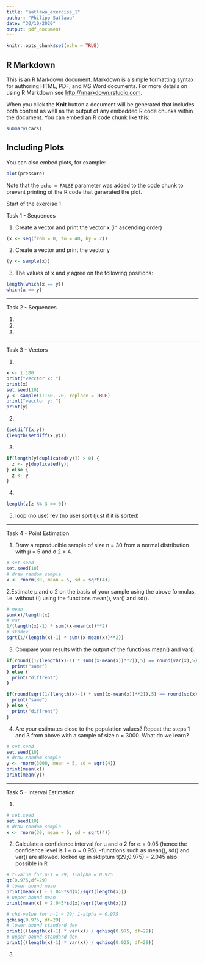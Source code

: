 ```yaml
---
title: "satlawa_exercise_1"
author: "Philipp Satlawa"
date: "30/10/2020"
output: pdf_document
---
```


```r
knitr::opts_chunk$set(echo = TRUE)
```

## R Markdown

This is an R Markdown document. Markdown is a simple formatting syntax for authoring HTML, PDF, and MS Word documents. For more details on using R Markdown see <http://rmarkdown.rstudio.com>.

When you click the **Knit** button a document will be generated that includes both content as well as the output of any embedded R code chunks within the document. You can embed an R code chunk like this:

```r
summary(cars)
```

## Including Plots

You can also embed plots, for example:

```r
plot(pressure)
```

Note that the `echo = FALSE` parameter was added to the code chunk to prevent printing of the R code that generated the plot.

Start of the exercise 1

Task 1 - Sequences

1. Create a vector and print the vector x (in ascending order)
```r
(x <- seq(from = 0, to = 40, by = 2))
```

2. Create a vector and print the vector y
```r
(y <- sample(x))
```

3. The values of x and y agree on the following positions:
```r
length(which(x == y))
which(x == y)
```

-------------------------------------------------------------------------------

Task 2 - Sequences

1.
2.
3.

-------------------------------------------------------------------------------

Task 3 - Vectors

1.
```r
x <- 1:100
print("vecctor x: ")
print(x)
set.seed(10)
y <- sample(1:150, 70, replace = TRUE)
print("vecctor y: ")
print(y)
```

2.
```r
(setdiff(x,y))
(length(setdiff(x,y)))
```

3.
```r
if(length(y[duplicated(y)]) > 0) {
  z <- y[duplicated(y)]
} else {
  z <- y
}
```

4.
```r
length(z[z %% 3 == 0])
```

5.
loop (no use)
rev (no use)
sort (just if it is sorted)

-------------------------------------------------------------------------------

Task 4 - Point Estimation

1. Draw a reproducible sample of size n = 30 from a normal distribution with μ = 5 and
σ 2 = 4.
```r
# set.seed
set.seed(10)
# draw random sample
x <- rnorm(30, mean = 5, sd = sqrt(4))
```

2.Estimate μ and σ 2 on the basis of your sample using the above formulas, i.e. without (!) using
the functions mean(), var() and sd().
```r
# mean
sum(x)/length(x)
# var
1/(length(x)-1) * sum((x-mean(x))**2)
# stddev
sqrt(1/(length(x)-1) * sum((x-mean(x))**2))
```

3. Compare your results with the output of the functions mean() and var().
```r
if(round((1/(length(x)-1) * sum((x-mean(x))**2)),5) == round(var(x),5)) {
  print("same")
} else {
  print("diffrent")
}

if(round(sqrt(1/(length(x)-1) * sum((x-mean(x))**2)),5) == round(sd(x),5)) {
  print("same")
} else {
  print("diffrent")
}
```

4. Are your estimates close to the population values? Repeat the steps 1 and 3 from above with
a sample of size n = 3000. What do we learn?
```r
# set.seed
set.seed(10)
# draw random sample
y <- rnorm(3000, mean = 5, sd = sqrt(4))
print(mean(x))
print(mean(y))
```

-------------------------------------------------------------------------------

Task 5 - Interval Estimation

1.
```r
# set.seed
set.seed(10)
# draw random sample
x <- rnorm(30, mean = 5, sd = sqrt(4))
```

2. Calculate a confidence interval for μ and σ 2 for α = 0.05 (hence the confidence level is
1 − α = 0.95). -functions such as mean(), sd() and var() are allowed.
looked up in sktiptum t(29;0.975) = 2.045
also possible in R
```r
# t-value for n-1 = 29; 1-alpha = 0.975
qt(0.975,df=29)
# lower bound mean
print(mean(x) - 2.045*sd(x)/sqrt(length(x)))
# upper bound mean
print(mean(x) + 2.045*sd(x)/sqrt(length(x)))

# chi-value for n-1 = 29; 1-alpha = 0.975
qchisq(0.975, df=29)
# lower bound standard dev
print(((length(x)-1) * var(x)) / qchisq(0.975, df=29))
# upper bound standard dev
print(((length(x)-1) * var(x)) / qchisq(0.025, df=29))
```

3.